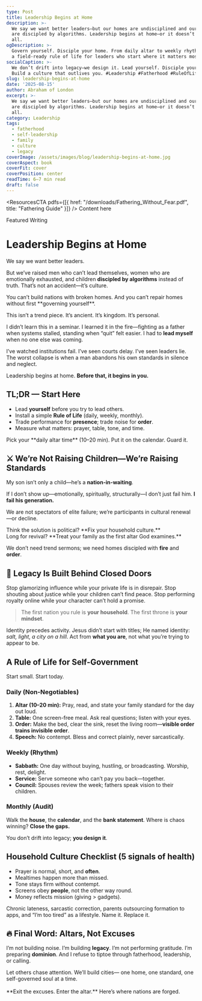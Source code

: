 ```yaml
---
type: Post
title: Leadership Begins at Home
description: >-
  We say we want better leaders—but our homes are undisciplined and our children
  are discipled by algorithms. Leadership begins at home—or it doesn’t begin at
  all.
ogDescription: >-
  Govern yourself. Disciple your home. From daily altar to weekly rhythm, here’s
  a field-ready rule of life for leaders who start where it matters most.
socialCaption: >-
  We don’t drift into legacy—we design it. Lead yourself. Disciple your home.
  Build a culture that outlives you. #Leadership #Fatherhood #RuleOfLife
slug: leadership-begins-at-home
date: '2025-08-15'
author: Abraham of London
excerpt: >-
  We say we want better leaders—but our homes are undisciplined and our children
  are discipled by algorithms. Leadership begins at home—or it doesn’t begin at
  all.
category: Leadership
tags:
  - fatherhood
  - self-leadership
  - family
  - culture
  - legacy
coverImage: /assets/images/blog/leadership-begins-at-home.jpg
coverAspect: book
coverFit: cover
coverPosition: center
readTime: 6–7 min read
draft: false
---
```


<ResourcesCTA pdfs={[{ href: "/downloads/Fathering_Without_Fear.pdf", title: "Fathering Guide" }]} />
<BrandFrame title="Legacy Tips" subtitle="Key Advice">
  Content here
</BrandFrame>

<HeroEyebrow>Featured Writing</HeroEyebrow>

# Leadership Begins at Home

We say we want better leaders.

But we’ve raised men who can’t lead themselves, women who are emotionally exhausted, and children **discipled by algorithms** instead of truth. That’s not an accident—it’s culture.

<PullLine>
  You can’t build nations with broken homes.
  And you can’t repair homes without first **governing yourself**.
</PullLine>

This isn’t a trend piece. It’s ancient. It’s kingdom. It’s personal.

I didn’t learn this in a seminar. I learned it in the fire—fighting as a father when systems stalled, standing when “quit” felt easier. I had to **lead myself** when no one else was coming.

I’ve watched institutions fail. I’ve seen courts delay. I’ve seen leaders lie.
The worst collapse is when a man abandons his own standards in silence and neglect.

<PullLine>Leadership begins at home. **Before that, it begins in you.**</PullLine>

<Rule />

## TL;DR — Start Here

- Lead **yourself** before you try to lead others.
- Install a simple **Rule of Life** (daily, weekly, monthly).
- Trade performance for **presence**; trade noise for **order**.
- Measure what matters: prayer, table, tone, and time.

<Callout tone="key" title="One action today">
  Pick your **daily altar time** (10–20 min). Put it on the calendar. Guard it.
</Callout>

<Rule />

## ⚔ We’re Not Raising Children—We’re Raising Standards

My son isn’t only a child—he’s a **nation-in-waiting**.

If I don’t show up—emotionally, spiritually, structurally—I don’t just fail him. **I fail his generation.**

We are not spectators of elite failure; we’re participants in cultural renewal—or decline.

<PullLine subtle>
  Think the solution is political? **Fix your household culture.**<br/>
  Long for revival? **Treat your family as the first altar God examines.**
</PullLine>

We don’t need trend sermons; we need homes discipled with **fire** and **order**.

<Rule />

## 🧱 Legacy Is Built Behind Closed Doors

Stop glamorizing influence while your private life is in disrepair.
Stop shouting about justice while your children can’t find peace.
Stop performing royalty online while your character can’t hold a promise.

> The first nation you rule is **your household**. The first throne is **your mindset**.

Identity precedes activity. Jesus didn’t start with titles; He named identity: *salt, light, a city on a hill*. Act from **what you are**, not what you’re trying to appear to be.

<Rule />

## A Rule of Life for Self-Government

Start small. Start today.

### Daily (Non-Negotiables)

1. **Altar (10–20 min):** Pray, read, and state your family standard for the day out loud.
2. **Table:** One screen-free meal. Ask real questions; listen with your eyes.
3. **Order:** Make the bed, clear the sink, reset the living room—**visible order trains invisible order**.
4. **Speech:** No contempt. Bless and correct plainly, never sarcastically.

### Weekly (Rhythm)

- **Sabbath:** One day without buying, hustling, or broadcasting. Worship, rest, delight.
- **Service:** Serve someone who can’t pay you back—together.
- **Council:** Spouses review the week; fathers speak vision to their children.

### Monthly (Audit)

Walk the **house**, the **calendar**, and the **bank statement**. Where is chaos winning? **Close the gaps.**

<PullLine>You don’t drift into legacy; **you design it**.</PullLine>

<Rule />

## Household Culture Checklist (5 signals of health)

- Prayer is normal, short, and **often**.
- Mealtimes happen more than missed.
- Tone stays firm without contempt.
- Screens obey **people**, not the other way round.
- Money reflects mission (giving > gadgets).

<Note tone="caution" title="Common sabotage patterns">
  Chronic lateness, sarcastic correction, parents outsourcing formation to apps, and “I’m too tired” as a lifestyle. Name it. Replace it.
</Note>

<Rule />

<ResourcesCTA preset="leadership" />

<Rule />

## 🔥 Final Word: Altars, Not Excuses

I’m not building noise. I’m building **legacy**.
I’m not performing gratitude. I’m preparing **dominion**.
And I refuse to tiptoe through fatherhood, leadership, or calling.

<Note tone="key" title="The Charge">
  Let others chase attention. We’ll build cities—
  one home, one standard, one self-governed soul at a time.
  <br/><br/>
  **Exit the excuses. Enter the altar.** Here’s where nations are forged.
</Note>

<ShareRow
  text="Leadership begins at home. Govern yourself. Disciple your household. Build a legacy that outlives you."
  hashtags="Leadership,Fatherhood,FamilyCulture,Legacy"
/>